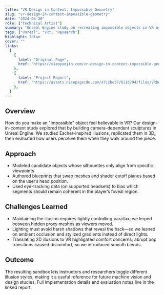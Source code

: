 ```yaml
---
title: "VR Design in Context: Impossible Geometry"
slug: "vr-design-in-context-impossible-geometry"
date: "2024-04-30"
role: ["Technical Artist"]
summary: "Unreal Engine study on recreating impossible objects in VR using camera-dependent meshes, shaders, and eye-tracking cues."
tags: ["Unreal", "VR", "Research"]
highlight: false
cover: ""
links:
  [
    {
      label: "Original Page",
      href: "https://xiaoyuejin.com/vr-design-in-context-impossible-geometry/",
    },
    {
      label: "Project Report",
      href: "https://assets.nicepagecdn.com/a7c2be37/6110704/files/VRDesignincontextgroupfinalreport.pdf",
    },
  ]
---
```




## Overview

How do you make an "impossible" object feel believable in VR? Our design-in-context study explored that by building camera-dependent sculptures in Unreal Engine. We studied Escher-inspired illusions, replicated them in 3D, then evaluated how users perceive them when they walk around the piece.

## Approach

- Modeled candidate objects whose silhouettes only align from specific viewpoints.
- Authored blueprints that swap meshes and shader cutoff planes based on the user’s head position.
- Used eye-tracking data (on supported headsets) to bias which segments should remain coherent in the player’s foveal region.

## Challenges Learned

- Maintaining the illusion requires tightly controlling parallax; we lerped between hidden proxy meshes as viewers moved.
- Lighting must avoid harsh shadows that reveal the hack—so we leaned on ambient occlusion and stylized gradients instead of direct lights.
- Translating 2D illusions to VR highlighted comfort concerns; abrupt pop transitions caused discomfort, so we introduced smooth blends.

## Outcome

The resulting sandbox lets instructors and researchers toggle different illusion styles, making it a useful reference for future machine vision and design studies. Full implementation details and evaluation notes live in the linked report.
